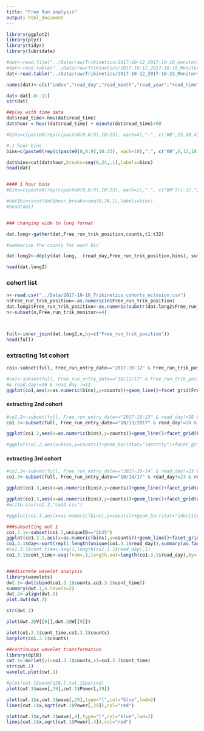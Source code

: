 ```yaml
---
title: "Free Run analysis"
output: html_document
---
```


```r
library(ggplot2)
library(plyr)
library(tidyr)
library(lubridate)


```


```r
#dat<-read.file("../Data/raw/Trikinetics/2017-10-12_2017-10-16_monitor3.txt")
#dat<-read.table("../Data/raw/Trikinetics/2017-10-12_2017-10-18_Monitor3.txt")
dat<-read.table("../Data/raw/Trikinetics/2017-10-12_2017-10-23_Monitor4.txt")

names(dat)<-c(c("index","read_day","read_month","read_year","read_time","monitor_status","extra","unused1","unused2","unused3","unused4","light_status"),paste("t",seq(1,32),sep=""))

dat<-dat[-8:-11]
str(dat)

##play with time data
dat$read_time<-hms(dat$read_time)
dat$hour = hour(dat$read_time) + minute(dat$read_time)/60

#bins=c(paste0(rep(c(paste0(0,0:9),10:23), each=4),":", c("00",15,30,45))[-1],"24:00")

#.1 hour bins
bins=c(paste0(rep(c(paste0(0,0:9),10:23), each=10),":", c("00",6,12,18,24,30,36,42,48,54))[-1],"24:00")

dat$bins=cut(dat$hour,breaks=seq(0,24,.1),labels=bins)
head(dat)


#### 1 hour bins
#bins=c(paste0(rep(c(paste0(0,0:9),10:23), each=1),":", c("00"))[-1],"24:00")

#dat$bins=cut(dat$hour,breaks=seq(0,24,1),labels=bins)
#head(dat)


### changing wide to long format

dat.long<-gather(dat,Free_run_trik_position,counts,t1:t32)

#summarize the counts for each bin  

dat.long2<-ddply(dat.long, .(read_day,Free_run_trik_position,bins), summarise, counts = sum(counts),light_status=mean(light_status),.drop=FALSE)

head(dat.long2)


```


### cohort list
```r
n<-read.csv("../Data/2017-10-16_Trikinetics_cohorts_eclosion.csv")
n$Free_run_trik_position<-as.numeric(n$Free_run_trik_position)
dat.long2$Free_run_trik_position<-as.numeric(substr(dat.long2$Free_run_trik_position,2,3))
n<-subset(n,Free_run_trik_monitor==4)



full<-inner_join(dat.long2,n,by=c("Free_run_trik_position"))
head(full)


```



### extracting 1st cohort
```r
co1<-subset(full, Free_run_entry_date=="2017-10-12" & Free_run_trik_position<10 & read_day !=18)

#co1<-subset(full, Free_run_entry_date=="10/12/17" & Free_run_trik_position<10 & read_day !=18)
#& read_day!=16 & read_day !=12
ggplot(co1,aes(x=as.numeric(bins),y=counts))+geom_line()+facet_grid(Free_run_trik_position~read_day)#+geom_vline(xintercept=201)
```

#### extracting 2nd cohort
```r
#co1.2<-subset(full, Free_run_entry_date=="2017-10-13" & read_day!=18 & read_day !=12)
co1.2<-subset(full, Free_run_entry_date=="10/13/2017" & read_day!=18 & read_day !=12)

ggplot(co1.2,aes(x=as.numeric(bins),y=counts))+geom_line()+facet_grid(Free_run_trik_position~read_day)+geom_vline(xintercept=c(60,200))

#ggplot(co1.2,aes(x=bins,y=counts))+geom_bar(stat="identity")+facet_grid(Free_run_trik_position~read_day)#+geom_vline(xintercept=c(60,200))

```

#### extracting 3rd cohort
```r
#co1.3<-subset(full, Free_run_entry_date=="2017-10-14" & read_day!=23 & read_day >14)
co1.3<-subset(full, Free_run_entry_date=="10/14/17" & read_day!=23 & read_day >14)

ggplot(co1.3,aes(x=as.numeric(bins),y=counts))+geom_line()+facet_grid(uniqueID~read_day)+geom_vline(xintercept=c(60,200))

ggplot(co1.3,aes(x=as.numeric(bins),y=counts))+geom_line()+facet_grid(read_day~uniqueID)#+geom_vline(xintercept=c(60,200))
#write.csv(co1.3,"co13.csv")

#ggplot(co1.3,aes(x=as.numeric(bins),y=counts))+geom_bar(stat="identity")+facet_grid(read_day~uniqueID)

###subsetting out 1 
co1.3.1<-subset(co1.3,uniqueID=="2b35")
ggplot(co1.3.1,aes(x=as.numeric(bins),y=counts))+geom_line()+facet_grid(read_day~uniqueID)
co1.3.1$day<-sort(rep(1:length(unique(co1.3.1$read_day)),summary(as.factor(co1.3.1$read_day))[1]))
#co1.3.1$cont_time<-seq(1,length(co1.3.1$read_day),1)
co1.3.1$cont_time<-seq(from=.1,length.out=length(co1.3.1$read_day),by=.1)


###discrete wavelet analysis
library(wavelets)
dwt.1<-dwt(cbind(co1.3.1$counts,co1.3.1$cont_time))
summary(dwt.1,n.levels=2)
dwt.2<-align(dwt.1)
plot.dwt(dwt.2)

str(dwt.2)

plot(dwt.2@V[[9]],dwt.2@W[[9]])

plot(co1.3.1$cont_time,co1.3.1$counts)
barplot(co1.3.1$counts)

##continuous wavelet transformation
library(dplR)
cwt.1<-morlet(y1=co1.3.1$counts,x1=co1.3.1$cont_time)
str(cwt.1)
wavelet.plot(cwt.1)

#plot(cwt.1$wave[128,],cwt.1$period)
plot(cwt.1$wave[,29],cwt.1$Power[,29])

plot(cwt.1$x,cwt.1$wave[,29],type="l",col="blue",lwd=2)
lines(cwt.1$x,sqrt(cwt.1$Power[,29]),col="red")

plot(cwt.1$x,cwt.1$wave[,4],type="l",col="blue",lwd=2)
lines(cwt.1$x,sqrt(cwt.1$Power[,4]),col="red")

```


